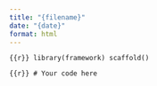 ```yaml
---
title: "{filename}"
date: "{date}"
format: html
---
```


```{{r}}
library(framework)
scaffold()
```

```{{r}}
# Your code here
```
